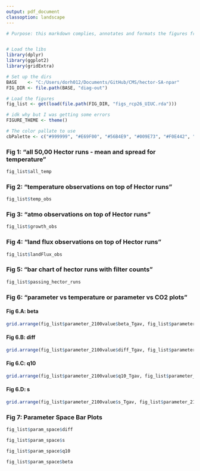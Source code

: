 ```yaml
---
output: pdf_document
classoption: landscape
---
```


```r

# Purpose: this markdown complies, annotates and formats the figures from https://github.com/JGCRI/hector-SA-npar/issues/7#event-1509615854. More details can be found there.


# Load the libs
library(dplyr)
library(ggplot2)
library(gridExtra)

# Set up the dirs
BASE    <- "C:/Users/dorh012/Documents/GitHub/CMS/hector-SA-npar"
FIG_DIR <- file.path(BASE, "diag-out")

# Load the figures
fig_list <- get(load(file.path(FIG_DIR, "figs_rcp26_UIUC.rda")))

# idk why but I was getting some errors
FIGURE_THEME <- theme()

# The color pallate to use  
cbPalette <- c("#999999", "#E69F00", "#56B4E9", "#009E73", "#F0E442", "#0072B2", "#D55E00", "#CC79A7")


```


### Fig 1: "all 50,00 Hector runs - mean and spread for temperature"

```r
fig_list$all_temp
```


### Fig 2: "temperature observations on top of Hector runs"
```r
fig_list$temp_obs
```


### Fig 3: "atmo observations on top of Hector runs"
```r
fig_list$growth_obs
```


### Fig 4: "land flux observations on top of Hector runs"
```r
fig_list$landFlux_obs
```


### Fig 5: "bar chart of hector runs with filter counts"
```r
fig_list$passing_hector_runs
```

\newpage

### Fig 6: "parameter vs temperature or parameter vs CO2 plots"
#### Fig 6.A: beta 
```r
grid.arrange(fig_list$parameter_2100value$beta_Tgav, fig_list$parameter_2100value$beta_Ca)
```

\newpage

#### Fig 6.B: diff 
```r
grid.arrange(fig_list$parameter_2100value$diff_Tgav, fig_list$parameter_2100value$diff_Ca)
```

\newpage

#### Fig 6.C: q10
```r
grid.arrange(fig_list$parameter_2100value$q10_Tgav, fig_list$parameter_2100value$q10_Ca)
```


\newpage

#### Fig 6.D: s
```r
grid.arrange(fig_list$parameter_2100value$s_Tgav, fig_list$parameter_2100value$s_Ca)
```

\newpage

### Fig 7: Parameter Space Bar Plots 
```r
fig_list$param_space$diff
```

```r
fig_list$param_space$s
```

```r
fig_list$param_space$q10
```

```r
fig_list$param_space$beta
```

